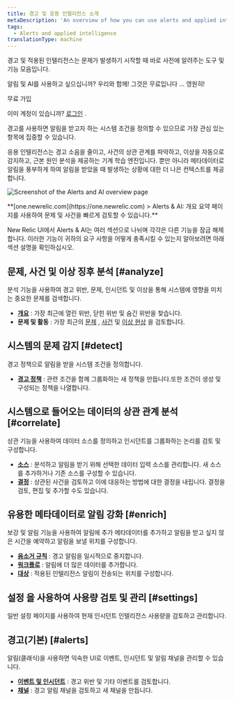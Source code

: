 ```yaml
---
title: 경고 및 응용 인텔리전스 소개
metaDescription: 'An overview of how you can use alerts and applied intelligence to monitor your systems and be notified when things go wrong, and when they''re starting to go wrong.'
tags:
  - Alerts and applied intelligence
translationType: machine
---
```



경고 및 적용된 인텔리전스는 문제가 발생하기 시작할 때 바로 사전에 알려주는 도구 및 기능 모음입니다.

알림 및 AI를 사용하고 싶으십니까? 우리와 함께! 그것은 무료입니다 ... 영원히!

<ButtonGroup>
  <ButtonLink
    role="button"
    to="https://newrelic.com/signup"
    variant="primary"
  >
    무료 가입
  </ButtonLink>
</ButtonGroup>

이미 계정이 있습니까? [로그인](http://one.newrelic.com/) .

경고를 사용하면 알림을 받고자 하는 시스템 조건을 정의할 수 있으므로 가장 관심 있는 항목에 집중할 수 있습니다.

응용 인텔리전스는 경고 소음을 줄이고, 사건의 상관 관계를 파악하고, 이상을 자동으로 감지하고, 근본 원인 분석을 제공하는 기계 학습 엔진입니다. 뿐만 아니라 메타데이터로 알림을 풍부하게 하여 알림을 받았을 때 발생하는 상황에 대한 더 나은 컨텍스트를 제공합니다.

<img
  title="The alerts and applied intelligence overview page"
  alt="Screenshot of the Alerts and AI overview page"
  src={alertsAiSummary}
/>

<figcaption>
  **[one.newrelic.com](https://one.newrelic.com) > Alerts & AI: 개요 요약 페이지를 사용하여 문제 및 사건을 빠르게 검토할 수 있습니다.**
</figcaption>

New Relic UI에서 Alerts & AI는 여러 섹션으로 나뉘며 각각은 다른 기능을 잠금 해제합니다. 이러한 기능이 귀하의 요구 사항을 어떻게 충족시킬 수 있는지 알아보려면 아래 섹션 설명을 확인하십시오.

## 문제, 사건 및 이상 징후 **분석** [#analyze]

분석 기능을 사용하여 경고 위반, 문제, 인시던트 및 이상을 통해 시스템에 영향을 미치는 중요한 문제를 검색합니다.

* **[개요](/docs/alerts-applied-intelligence/new-relic-alerts/get-started/alerts-ai-overview-page)** : 가장 최근에 열린 위반, 닫힌 위반 및 숨긴 위반을 찾습니다.
* **문제 및 활동** : 가장 최근의 [문제](/docs/alerts-applied-intelligence/new-relic-alerts/get-started/alerts-ai-overview-page/#issues) , [사건](/docs/alerts-applied-intelligence/new-relic-alerts/get-started/alerts-ai-overview-page/#incidents) 및 [이상 현상](/docs/alerts-applied-intelligence/new-relic-alerts/get-started/alerts-ai-overview-page/#anomalies) 을 검토합니다.

## 시스템의 문제 **감지** [#detect]

경고 정책으로 알림을 받을 시스템 조건을 정의합니다.

* **[경고 정책](/docs/alerts-applied-intelligence/new-relic-alerts/alert-policies/create-edit-or-find-alert-policy/)** : 관련 조건을 함께 그룹화하는 새 정책을 만듭니다.또한 조건이 생성 및 구성되는 정책을 나열합니다.

## 시스템으로 들어오는 데이터의 **상관 관계** 분석 [#correlate]

상관 기능을 사용하여 데이터 소스를 정의하고 인시던트를 그룹화하는 논리를 검토 및 구성합니다.

* **[소스](/docs/alerts-applied-intelligence/applied-intelligence/incident-intelligence/get-started-incident-intelligence/#1-configure-sources)** : 분석하고 알림을 받기 위해 선택한 데이터 입력 소스를 관리합니다. 새 소스를 추가하거나 기존 소스를 구성할 수 있습니다.
* **[결정](/docs/alerts-applied-intelligence/applied-intelligence/incident-intelligence/change-applied-intelligence-correlation-logic-decisions/)** : 상관된 사건을 검토하고 이에 대응하는 방법에 대한 결정을 내립니다. 결정을 검토, 편집 및 추가할 수도 있습니다.

## 유용한 메타데이터로 **알림** **강화** [#enrich]

보강 및 알림 기능을 사용하여 알림에 추가 메타데이터를 추가하고 알림을 받고 싶지 않은 시간을 예약하고 알림을 보낼 위치를 구성합니다.

* **[음소거 규칙](/docs/alerts-applied-intelligence/new-relic-alerts/alert-notifications/muting-rules-suppress-notifications/)** : 경고 알림을 일시적으로 중지합니다.
* **[워크플로](/docs/alerts-applied-intelligence/applied-intelligence/incident-workflows/incident-workflows/)** : 알림에 더 많은 데이터를 추가합니다.
* **[대상](/docs/alerts-applied-intelligence/applied-intelligence/incident-intelligence/get-started-incident-intelligence/#2-configure-destinations)** : 적용된 인텔리전스 알림이 전송되는 위치를 구성합니다.

## **설정** 을 사용하여 사용량 검토 및 관리 [#settings]

일반 설정 페이지를 사용하여 현재 인시던트 인텔리전스 사용량을 검토하고 관리합니다.

## **경고(기본)** [#alerts]

알림(클래식)을 사용하면 익숙한 UI로 이벤트, 인시던트 및 알림 채널을 관리할 수 있습니다.

* **[이벤트 및 인시던트](/docs/alerts-applied-intelligence/new-relic-alerts/alert-incidents/view-violation-event-details-incidents/)** : 경고 위반 및 기타 이벤트를 검토합니다.
* **[채널](/docs/alerts-applied-intelligence/new-relic-alerts/alert-notifications/notification-channels-control-where-send-alerts/)** : 경고 알림 채널을 검토하고 새 채널을 만듭니다.